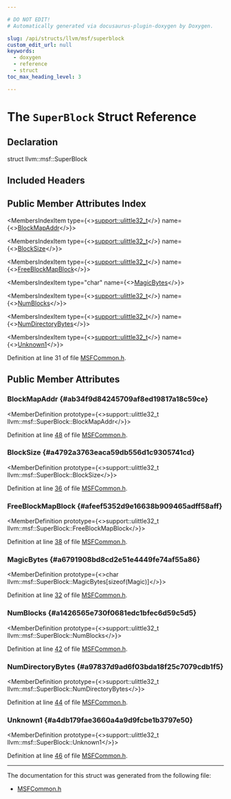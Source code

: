 ```yaml
---

# DO NOT EDIT!
# Automatically generated via docusaurus-plugin-doxygen by Doxygen.

slug: /api/structs/llvm/msf/superblock
custom_edit_url: null
keywords:
  - doxygen
  - reference
  - struct
toc_max_heading_level: 3

---
```





# The `SuperBlock` Struct Reference

<DoxygenPage pluginConfig={pluginConfig}>



## Declaration

<CodeBlock>struct llvm::msf::SuperBlock</CodeBlock>

## Included Headers

<IncludesList>
<IncludesListItem
  filePath="llvm/DebugInfo/MSF/MSFCommon.h"
  permalink="/docs/api/files/include/include/llvm/include/llvm/debuginfo/include/llvm/debuginfo/msf/msfcommon-h"
  isLocal="true" />
</IncludesList>

## Public Member Attributes Index

<MembersIndex>

<MembersIndexItem
  type={<><a href="/docs/api/namespaces/llvm/support/#a206b37274fa3e908017da357d12724d1">support::ulittle32&#95;t</a></>}
  name={<><a href="#ab34f9d84245709af8ed19817a18c59ce">BlockMapAddr</a></>}>
</MembersIndexItem>

<MembersIndexItem
  type={<><a href="/docs/api/namespaces/llvm/support/#a206b37274fa3e908017da357d12724d1">support::ulittle32&#95;t</a></>}
  name={<><a href="#a4792a3763eaca59db556d1c9305741cd">BlockSize</a></>}>
</MembersIndexItem>

<MembersIndexItem
  type={<><a href="/docs/api/namespaces/llvm/support/#a206b37274fa3e908017da357d12724d1">support::ulittle32&#95;t</a></>}
  name={<><a href="#afeef5352d9e16638b909465adff58aff">FreeBlockMapBlock</a></>}>
</MembersIndexItem>

<MembersIndexItem
  type="char"
  name={<><a href="#a6791908bd8cd2e51e4449fe74af55a86">MagicBytes</a></>}>
</MembersIndexItem>

<MembersIndexItem
  type={<><a href="/docs/api/namespaces/llvm/support/#a206b37274fa3e908017da357d12724d1">support::ulittle32&#95;t</a></>}
  name={<><a href="#a1426565e730f0681edc1bfec6d59c5d5">NumBlocks</a></>}>
</MembersIndexItem>

<MembersIndexItem
  type={<><a href="/docs/api/namespaces/llvm/support/#a206b37274fa3e908017da357d12724d1">support::ulittle32&#95;t</a></>}
  name={<><a href="#a97837d9ad6f03bda18f25c7079cdb1f5">NumDirectoryBytes</a></>}>
</MembersIndexItem>

<MembersIndexItem
  type={<><a href="/docs/api/namespaces/llvm/support/#a206b37274fa3e908017da357d12724d1">support::ulittle32&#95;t</a></>}
  name={<><a href="#a4db179fae3660a4a9d9fcbe1b3797e50">Unknown1</a></>}>
</MembersIndexItem>

</MembersIndex>


Definition at line 31 of file <a href="/docs/api/files/include/include/llvm/include/llvm/debuginfo/include/llvm/debuginfo/msf/msfcommon-h">MSFCommon.h</a>.

<SectionDefinition>

## Public Member Attributes

### BlockMapAddr {#ab34f9d84245709af8ed19817a18c59ce}

<MemberDefinition
  prototype={<>support::ulittle32&#95;t llvm::msf::SuperBlock::BlockMapAddr</>}>

Definition at line <a href="/docs/api/files/include/include/llvm/include/llvm/debuginfo/include/llvm/debuginfo/msf/msfcommon-h/#l00048">48</a> of file <a href="/docs/api/files/include/include/llvm/include/llvm/debuginfo/include/llvm/debuginfo/msf/msfcommon-h">MSFCommon.h</a>.
</MemberDefinition>

### BlockSize {#a4792a3763eaca59db556d1c9305741cd}

<MemberDefinition
  prototype={<>support::ulittle32&#95;t llvm::msf::SuperBlock::BlockSize</>}>

Definition at line <a href="/docs/api/files/include/include/llvm/include/llvm/debuginfo/include/llvm/debuginfo/msf/msfcommon-h/#l00036">36</a> of file <a href="/docs/api/files/include/include/llvm/include/llvm/debuginfo/include/llvm/debuginfo/msf/msfcommon-h">MSFCommon.h</a>.
</MemberDefinition>

### FreeBlockMapBlock {#afeef5352d9e16638b909465adff58aff}

<MemberDefinition
  prototype={<>support::ulittle32&#95;t llvm::msf::SuperBlock::FreeBlockMapBlock</>}>

Definition at line <a href="/docs/api/files/include/include/llvm/include/llvm/debuginfo/include/llvm/debuginfo/msf/msfcommon-h/#l00038">38</a> of file <a href="/docs/api/files/include/include/llvm/include/llvm/debuginfo/include/llvm/debuginfo/msf/msfcommon-h">MSFCommon.h</a>.
</MemberDefinition>

### MagicBytes {#a6791908bd8cd2e51e4449fe74af55a86}

<MemberDefinition
  prototype={<>char llvm::msf::SuperBlock::MagicBytes&#91;sizeof(Magic)&#93;</>}>

Definition at line <a href="/docs/api/files/include/include/llvm/include/llvm/debuginfo/include/llvm/debuginfo/msf/msfcommon-h/#l00032">32</a> of file <a href="/docs/api/files/include/include/llvm/include/llvm/debuginfo/include/llvm/debuginfo/msf/msfcommon-h">MSFCommon.h</a>.
</MemberDefinition>

### NumBlocks {#a1426565e730f0681edc1bfec6d59c5d5}

<MemberDefinition
  prototype={<>support::ulittle32&#95;t llvm::msf::SuperBlock::NumBlocks</>}>

Definition at line <a href="/docs/api/files/include/include/llvm/include/llvm/debuginfo/include/llvm/debuginfo/msf/msfcommon-h/#l00042">42</a> of file <a href="/docs/api/files/include/include/llvm/include/llvm/debuginfo/include/llvm/debuginfo/msf/msfcommon-h">MSFCommon.h</a>.
</MemberDefinition>

### NumDirectoryBytes {#a97837d9ad6f03bda18f25c7079cdb1f5}

<MemberDefinition
  prototype={<>support::ulittle32&#95;t llvm::msf::SuperBlock::NumDirectoryBytes</>}>

Definition at line <a href="/docs/api/files/include/include/llvm/include/llvm/debuginfo/include/llvm/debuginfo/msf/msfcommon-h/#l00044">44</a> of file <a href="/docs/api/files/include/include/llvm/include/llvm/debuginfo/include/llvm/debuginfo/msf/msfcommon-h">MSFCommon.h</a>.
</MemberDefinition>

### Unknown1 {#a4db179fae3660a4a9d9fcbe1b3797e50}

<MemberDefinition
  prototype={<>support::ulittle32&#95;t llvm::msf::SuperBlock::Unknown1</>}>

Definition at line <a href="/docs/api/files/include/include/llvm/include/llvm/debuginfo/include/llvm/debuginfo/msf/msfcommon-h/#l00046">46</a> of file <a href="/docs/api/files/include/include/llvm/include/llvm/debuginfo/include/llvm/debuginfo/msf/msfcommon-h">MSFCommon.h</a>.
</MemberDefinition>

</SectionDefinition>

<hr/>

The documentation for this struct was generated from the following file:

<ul>
<li><a href="/docs/api/files/include/include/llvm/include/llvm/debuginfo/include/llvm/debuginfo/msf/msfcommon-h">MSFCommon.h</a></li>
</ul>

</DoxygenPage>
